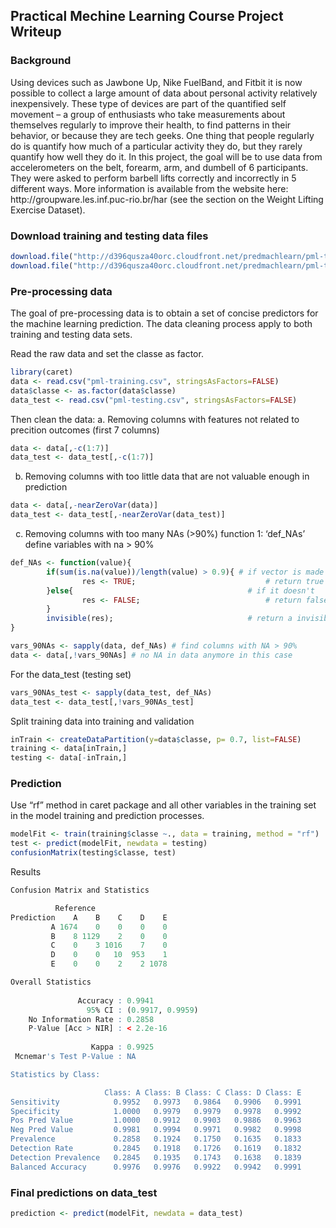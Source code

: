 ## Practical Mechine Learning Course Project Writeup

### Background
Using devices such as Jawbone Up, Nike FuelBand, and Fitbit it is now possible to collect a large amount of data about personal activity relatively inexpensively.
These type of devices are part of the quantified self movement – a group of enthusiasts who take measurements about themselves regularly to improve their health, to find patterns in their behavior, or because they are tech geeks.
One thing that people regularly do is quantify how much of a particular activity they do, but they rarely quantify how well they do it.
In this project, the goal will be to use data from accelerometers on the belt, forearm, arm, and dumbell of 6 participants.
They were asked to perform barbell lifts correctly and incorrectly in 5 different ways. 
More information is available from the website here: http://groupware.les.inf.puc-rio.br/har (see the section on the Weight Lifting Exercise Dataset).

### Download training and testing data files
```r 
download.file("http://d396qusza40orc.cloudfront.net/predmachlearn/pml-training.csv", destfile = "pml-training.csv")
download.file("http://d396qusza40orc.cloudfront.net/predmachlearn/pml-testing.csv", destfile = "pml-testing.csv")
```

### Pre-processing data
The goal of pre-processing data is to obtain a set of concise predictors for the machine learning prediction. 
The data cleaning process apply to both training and testing data sets.

Read the raw data and set the classe as factor. 
```r
library(caret)
data <- read.csv("pml-training.csv", stringsAsFactors=FALSE)
data$classe <- as.factor(data$classe)
data_test <- read.csv("pml-testing.csv", stringsAsFactors=FALSE)
``` 

Then clean the data: 
a. Removing columns with features not related to precition outcomes (first 7 columns)
```r
data <- data[,-c(1:7)]
data_test <- data_test[,-c(1:7)]
```
b. Removing columns with too little data that are not valuable enough in prediction
```r
data <- data[,-nearZeroVar(data)]
data_test <- data_test[,-nearZeroVar(data_test)]
```
c. Removing columns with too many NAs (>90%)
function 1: 'def_NAs' define variables with na > 90% 
```r
def_NAs <- function(value){
        if(sum(is.na(value))/length(value) > 0.9){ # if vector is made of more than 90% NAs
                res <- TRUE;                             # return true
        }else{                                       # if it doesn't
                res <- FALSE;                            # return false
        }
        invisible(res);                              # return a invisible copy of the results
}
```
```r
vars_90NAs <- sapply(data, def_NAs) # find columns with NA > 90%
data <- data[,!vars_90NAs] # no NA in data anymore in this case
```
For the data_test (testing set) 
```r
vars_90NAs_test <- sapply(data_test, def_NAs) 
data_test <- data_test[,!vars_90NAs_test] 
```
Split training data into training and validation
```r
inTrain <- createDataPartition(y=data$classe, p= 0.7, list=FALSE)
training <- data[inTrain,]
testing <- data[-inTrain,]
```
### Prediction
Use "rf" method in caret package and all other variables in the training set in the model training and prediction processes.

```r
modelFit <- train(training$classe ~., data = training, method = "rf")
test <- predict(modelFit, newdata = testing)
confusionMatrix(testing$classe, test)
```
Results
```r
Confusion Matrix and Statistics

          Reference
Prediction    A    B    C    D    E
         A 1674    0    0    0    0
         B    8 1129    2    0    0
         C    0    3 1016    7    0
         D    0    0   10  953    1
         E    0    0    2    2 1078

Overall Statistics
                                          
               Accuracy : 0.9941          
                 95% CI : (0.9917, 0.9959)
    No Information Rate : 0.2858          
    P-Value [Acc > NIR] : < 2.2e-16       
                                          
                  Kappa : 0.9925          
 Mcnemar's Test P-Value : NA              

Statistics by Class:

                     Class: A Class: B Class: C Class: D Class: E
Sensitivity            0.9952   0.9973   0.9864   0.9906   0.9991
Specificity            1.0000   0.9979   0.9979   0.9978   0.9992
Pos Pred Value         1.0000   0.9912   0.9903   0.9886   0.9963
Neg Pred Value         0.9981   0.9994   0.9971   0.9982   0.9998
Prevalence             0.2858   0.1924   0.1750   0.1635   0.1833
Detection Rate         0.2845   0.1918   0.1726   0.1619   0.1832
Detection Prevalence   0.2845   0.1935   0.1743   0.1638   0.1839
Balanced Accuracy      0.9976   0.9976   0.9922   0.9942   0.9991
```
### Final predictions on data_test 
```r
prediction <- predict(modelFit, newdata = data_test)
```
